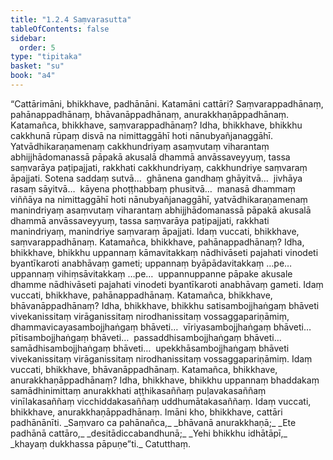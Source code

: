 ```yaml
---
title: "1.2.4 Saṃvarasutta"
tableOfContents: false
sidebar:
  order: 5
type: "tipitaka"
basket: "su"
book: "a4"
---
```



<DynamicBreadcrumb />

<Division number="14" book="a4" bookNo="15" page="323">

<Paragraph number="98" book="a4">
“Cattārimāni, bhikkhave, padhānāni. Katamāni cattāri? Saṃvarappadhānaṃ, pahānappadhānaṃ, bhāvanāppadhānaṃ, anurakkhaṇāppadhānaṃ. Katamañca, bhikkhave, saṃvarappadhānaṃ? Idha, bhikkhave, bhikkhu cakkhunā rūpaṃ disvā na nimittaggāhī hoti nānubyañjanaggāhī. Yatvādhikaraṇamenaṃ cakkhundriyaṃ asaṃvutaṃ viharantaṃ abhijjhādomanassā pāpakā akusalā dhammā anvāssaveyyuṃ, tassa saṃvarāya paṭipajjati, rakkhati cakkhundriyaṃ, cakkhundriye saṃvaraṃ āpajjati. Sotena saddaṃ sutvā…  ghānena gandhaṃ ghāyitvā…  jivhāya rasaṃ sāyitvā…  kāyena phoṭṭhabbaṃ phusitvā…  manasā dhammaṃ viññāya na nimittaggāhī hoti nānubyañjanaggāhī, yatvādhikaraṇamenaṃ manindriyaṃ asaṃvutaṃ viharantaṃ abhijjhādomanassā pāpakā akusalā dhammā anvāssaveyyuṃ, tassa saṃvarāya paṭipajjati, rakkhati manindriyaṃ, manindriye saṃvaraṃ āpajjati. Idaṃ vuccati, bhikkhave, saṃvarappadhānaṃ.
</Paragraph>

<Paragraph number="99" book="a4">
Katamañca, bhikkhave, pahānappadhānaṃ? Idha, bhikkhave, bhikkhu uppannaṃ kāmavitakkaṃ nādhivāseti pajahati vinodeti byantīkaroti anabhāvaṃ gameti; uppannaṃ byāpādavitakkaṃ …pe…  uppannaṃ vihiṃsāvitakkaṃ …pe…  uppannuppanne pāpake akusale dhamme nādhivāseti pajahati vinodeti byantīkaroti anabhāvaṃ gameti. Idaṃ vuccati, bhikkhave, pahānappadhānaṃ.
</Paragraph>

<Paragraph number="100" book="a4">
Katamañca, bhikkhave, bhāvanāppadhānaṃ? Idha, bhikkhave, bhikkhu satisambojjhaṅgaṃ bhāveti vivekanissitaṃ virāganissitaṃ nirodhanissitaṃ vossaggapariṇāmiṃ, dhammavicayasambojjhaṅgaṃ bhāveti…  vīriyasambojjhaṅgaṃ bhāveti…  pītisambojjhaṅgaṃ bhāveti…  passaddhisambojjhaṅgaṃ bhāveti…  samādhisambojjhaṅgaṃ bhāveti…  upekkhāsambojjhaṅgaṃ bhāveti vivekanissitaṃ virāganissitaṃ nirodhanissitaṃ vossaggapariṇāmiṃ. Idaṃ vuccati, bhikkhave, bhāvanāppadhānaṃ.
</Paragraph>

<Paragraph number="101" book="a4">
Katamañca, bhikkhave, anurakkhaṇāppadhānaṃ? Idha, bhikkhave, bhikkhu uppannaṃ bhaddakaṃ samādhinimittaṃ anurakkhati aṭṭhikasaññaṃ puḷavakasaññaṃ vinīlakasaññaṃ vicchiddakasaññaṃ uddhumātakasaññaṃ. Idaṃ vuccati, bhikkhave, anurakkhaṇāppadhānaṃ. Imāni kho, bhikkhave, cattāri padhānānīti.
</Paragraph>

<Paragraph number="102" type="verses" book="a4">
_Saṃvaro ca pahānañca,_  
_bhāvanā anurakkhaṇā;_  
_Ete padhānā cattāro,_  
_desitādiccabandhunā;_  
_Yehi bhikkhu idhātāpī,_  
_khayaṃ dukkhassa pāpuṇe”ti._  


</Paragraph>
</Division>

<Paragraph number="103" type="center" book="a4">
Catutthaṃ.
</Paragraph>